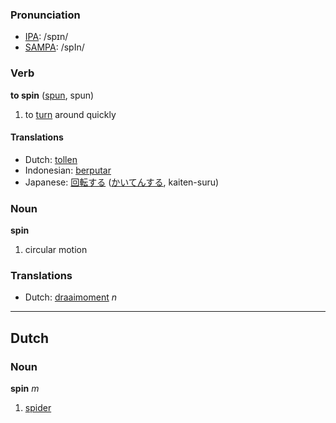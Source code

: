 === Pronunciation ===
*[[w:IPA|IPA]]: /spɪn/
*[[w:SAMPA|SAMPA]]: /spIn/

=== Verb ===

'''to spin''' ([[spun]], spun)

# to [[turn]] around quickly

==== Translations ====
*Dutch: [[tollen]]
*Indonesian: [[putar|berputar]]
*Japanese: [[回転]]する ([[かいてん]]する, kaiten-suru)

=== Noun ===

'''spin'''

#circular motion

=== Translations ===
*Dutch: [[draaimoment]] ''n''

----

==Dutch==

=== Noun ===

'''spin''' ''m''

# [[spider]]